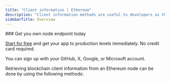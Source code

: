 ```yaml
---
title: "Client information | Ethereum"
description: "Client information methods are useful to developers as they allow them to retrieve important information about the client software, network, and node that their application is connected to. This information is critical for building reliable and efficient Ethereum applications, ensuring compatibility, and monitoring the status and connectivity of the node."
sidebarTitle: Overview
---
```


<Check>
  ### Get you own node endpoint today

  [Start for free](https://console.chainstack.com/) and get your app to production levels immediately. No credit card required.

  You can sign up with your GitHub, X, Google, or Microsoft account.
</Check>

Retrieving blockchain client information from an Ethereum node can be done by using the following methods:

<CardGroup cols={2}>
  <Card title="web3_clientVersion" icon="angle-right" iconType="solid" href="/reference/ethereum-clientversion" horizontal/>
  <Card title="net_listening" icon="angle-right" iconType="solid" href="/reference/ethereum-listening" horizontal/>
  <Card title="net_peerCount" icon="angle-right" iconType="solid" href="/reference/ethereum-peercount" horizontal/>
</CardGroup>
